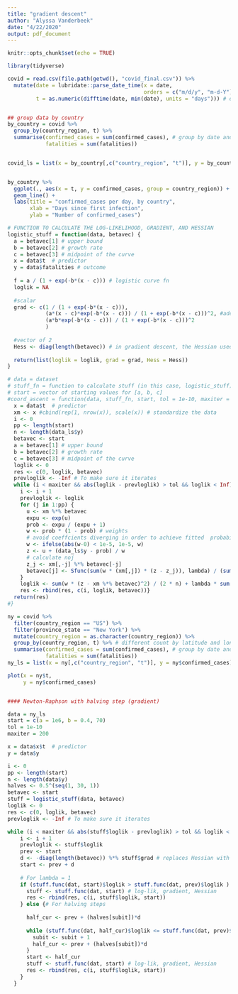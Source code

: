 ```yaml
---
title: "gradient descent"
author: "Alyssa Vanderbeek"
date: "4/22/2020"
output: pdf_document
---
```


```r
knitr::opts_chunk$set(echo = TRUE)

library(tidyverse)
```

```r
covid = read.csv(file.path(getwd(), "covid_final.csv")) %>%
  mutate(date = lubridate::parse_date_time(x = date,
                                           orders = c("m/d/y", "m-d-Y")),
         t = as.numeric(difftime(date, min(date), units = "days"))) # days since "first infection", defined as the first observed time point


## group data by country
by_country = covid %>%
  group_by(country_region, t) %>%
  summarise(confirmed_cases = sum(confirmed_cases), # group by date and take total 
            fatalities = sum(fatalities))


covid_ls = list(x = by_country[,c("country_region", "t")], y = by_country$confirmed_cases)


by_country %>%
  ggplot(., aes(x = t, y = confirmed_cases, group = country_region)) + 
  geom_line() + 
  labs(title = "confirmed_cases per day, by country",
       xlab = "Days since first infection",
       ylab = "Number of confirmed_cases")
```



```r
# FUNCTION TO CALCULATE THE LOG-LIKELIHOOD, GRADIENT, AND HESSIAN
logistic_stuff = function(data, betavec) {
  a = betavec[1] # upper bound
  b = betavec[2] # growth rate
  c = betavec[3] # midpoint of the curve
  x = data$t  # predictor
  y = data$fatalities # outcome
  
  f = a / (1 + exp(-b*(x - c))) # logistic curve fn
  loglik = NA
  
  #scalar
  grad <- c(1 / (1 + exp(-b*(x - c))),
            (a*(x - c)*exp(-b*(x - c))) / (1 + exp(-b*(x - c)))^2, #add minus sign in exp()
            (a*b*exp(-b*(x - c))) / (1 + exp(-b*(x - c)))^2
            )
  
  #vector of 2
  Hess <- diag(length(betavec)) # in gradient descent, the Hessian used is the identity matrix 
  
  return(list(loglik = loglik, grad = grad, Hess = Hess))
}

# data = dataset
# stuff_fn = function to calculate stuff (in this case, logistic_stuff)
# start = vector of starting values for [a, b, c]
#coord_ascent = function(data, stuff_fn, start, tol = 1e-10, maxiter = 200) {
  x = data$t  # predictor
  xm <- x #cbind(rep(1, nrow(x)), scale(x)) # standardize the data
  i <- 0 
  pp <- length(start)
  n <- length(data_ls$y)
  betavec <- start
  a = betavec[1] # upper bound
  b = betavec[2] # growth rate
  c = betavec[3] # midpoint of the curve
  loglik <- 0
  res <- c(0, loglik, betavec)
  prevloglik <- -Inf # To make sure it iterates 
  while (i < maxiter && abs(loglik - prevloglik) > tol && loglik < Inf) {
    i <- i + 1 
    prevloglik <- loglik
    for (j in 1:pp) {
      u <- xm %*% betavec
      expu <- exp(u) 
      prob <- expu / (expu + 1)
      w <- prob * (1 - prob) # weights
      # avoid coeffcients diverging in order to achieve fitted  probabilities of 0 or 1.
      w <- ifelse(abs(w-0) < 1e-5, 1e-5, w)
      z <- u + (data_ls$y - prob) / w
      # calculate noj
      z_j <- xm[,-j] %*% betavec[-j]
      betavec[j] <- Sfunc(sum(w * (xm[,j]) * (z - z_j)), lambda) / (sum(w * xm[,j] * xm[,j]))
    }
    loglik <- sum(w * (z - xm %*% betavec)^2) / (2 * n) + lambda * sum(abs(betavec))
    res <- rbind(res, c(i, loglik, betavec))}  
  return(res)
#}
```


```r
ny = covid %>%
  filter(country_region == "US") %>%
  filter(province_state == "New York") %>%
  mutate(country_region = as.character(country_region)) %>%
  group_by(country_region, t) %>% # different count by latitude and longitude
  summarise(confirmed_cases = sum(confirmed_cases), # group by date and take total 
            fatalities = sum(fatalities))
ny_ls = list(x = ny[,c("country_region", "t")], y = ny$confirmed_cases)

plot(x = ny$t,
     y = ny$confirmed_cases)


#### Newton-Raphson with halving step (gradient)

data = ny_ls
start = c(a = 1e6, b = 0.4, 70)
tol = 1e-10
maxiter = 200

x = data$x$t  # predictor
y = data$y

i <- 0 
pp <- length(start)
n <- length(data$y) 
halves <- 0.5^(seq(1, 30, 1))
betavec <- start
stuff = logistic_stuff(data, betavec)
loglik <- 0
res <- c(0, loglik, betavec)
prevloglik <- -Inf # To make sure it iterates 

while (i < maxiter && abs(stuff$loglik - prevloglik) > tol && loglik < Inf) {
    i <- i + 1
    prevloglik <- stuff$loglik
    prev <- start
    d <- -diag(length(betavec)) %*% stuff$grad # replaces Hessian with similar matrix that is negative definite
    start <- prev + d
    
    # For lambda = 1
    if (stuff.func(dat, start)$loglik > stuff.func(dat, prev)$loglik ) {
      stuff <- stuff.func(dat, start) # log-lik, gradient, Hessian
      res <- rbind(res, c(i, stuff$loglik, start))
    } else {# For halving steps
      
      half_cur <- prev + (halves[subit])*d
      
      while (stuff.func(dat, half_cur)$loglik <= stuff.func(dat, prev)$loglik) {
        subit <- subit + 1
        half_cur <- prev + (halves[subit])*d
      }
      start <- half_cur
      stuff <- stuff.func(dat, start) # log-lik, gradient, Hessian
      res <- rbind(res, c(i, stuff$loglik, start))
    }
  }

```


